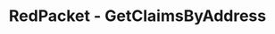 ---
title: 'RedPacket - GetClaimsByAddress'
openapi: '/en/api-reference/openapi-en.json GET /redpacket/wallet/{address}/claims'
---